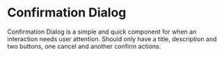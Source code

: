 
<Meta of={Story} />

# Confirmation Dialog

Confirmation Dialog is a simple and quick component for when an interaction needs user attention.
Should only have a title, description and two buttons, one cancel and another confirm actions.

<Primary />
<Controls />
